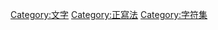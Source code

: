 {{Commons category|Alphabets}}
{{Catmore}}

[[Category:文字|Category:文字]]
[[Category:正寫法|Category:正寫法]]
[[Category:字符集|Category:字符集]]